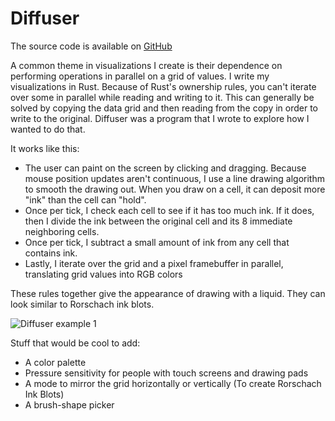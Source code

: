 
# Diffuser

The source code is available on [GitHub]

A common theme in visualizations I create is their dependence on performing operations in parallel on a grid of values.
I write my visualizations in Rust. Because of Rust's ownership rules, you can't iterate over some in parallel while reading
and writing to it. This can generally be solved by copying the data grid and then reading from the copy in order to write to
the original. Diffuser was a program that I wrote to explore how I wanted to do that.

It works like this:

- The user can paint on the screen by clicking and dragging. Because mouse position updates aren't continuous, I use a line drawing algorithm to smooth the drawing out. When you draw on a cell, it can deposit more "ink" than the cell can "hold".
- Once per tick, I check each cell to see if it has too much ink. If it does, then I divide the ink between the original cell and its 8 immediate neighboring cells.
- Once per tick, I subtract a small amount of ink from any cell that contains ink.
- Lastly, I iterate over the grid and a pixel framebuffer in parallel, translating grid values into RGB colors

These rules together give the appearance of drawing with a liquid. They can look similar to Rorschach ink blots.

<Image src="/images/programming/diffuser/diffuser-example-1.png" alt="Diffuser example 1" subtitle="Writing my own name" />

Stuff that would be cool to add:

- A color palette
- Pressure sensitivity for people with touch screens and drawing pads
- A mode to mirror the grid horizontally or vertically (To create Rorschach Ink Blots)
- A brush-shape picker

[GitHub]: https://github.com/Velfi/diffuser

